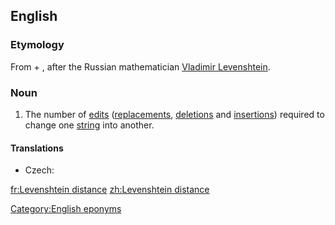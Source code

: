 ==English==

===Etymology===
From {{term|Levenshtein|lang=en}} + {{term|distance|lang=en}}, after the Russian mathematician [[w:Vladimir Levenshtein|Vladimir Levenshtein]].

===Noun===
{{wikipedia}}
{{en-noun}}

# {{computer science}} The number of [[edit]]s ([[replacements]], [[deletions]] and [[insertions]]) required to change one [[string]] into another.

====Translations====
{{trans-top|(computer science) the number of edits required to change one string into another}}
* Czech: {{t-|cs|Levenshteinova vzdálenost|f}}
{{trans-mid}}
{{trans-bottom}}

[[Category:English eponyms]]

[[fr:Levenshtein distance]]
[[zh:Levenshtein distance]]